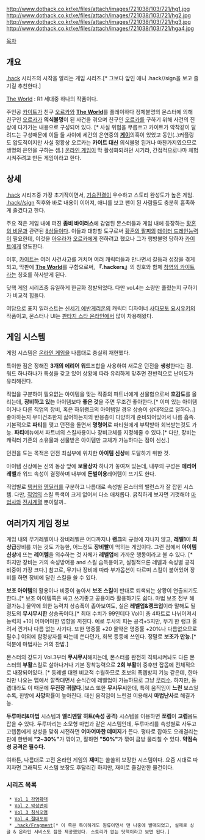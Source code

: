 http://www.dothack.co.kr/xe/files/attach/images/721038/103/721/hg1.jpg http://www.dothack.co.kr/xe/files/attach/images/721038/103/721/hg2.jpg
http://www.dothack.co.kr/xe/files/attach/images/721038/103/721/hg3.jpg http://www.dothack.co.kr/xe/files/attach/images/721038/103/721/hga4.jpg

[[목차]]
== 개요 ==
[[.hack]] 시리즈의 시작을 알리는 게임 시리즈.[* 그보다 앞인 애니 .hack//sign을 보고 즐기길 추천한다.] 

[[The World]] : R1 세대중 하나의 작품이다.

주인공 [[카이트]]가 친구 [[오르카]]와 '''[[The World]]'''를 플레이하다 정체불명의 몬스터에 의해 친구인 [[오르카]]가 '''의식불명'''이 된 사건을 겪으며 친구인 [[오르카]]를 구하기 위해 사건의 진상에 다가가는 내용으로 구성되어 있다. [* 사실 위협을 무릅쓰고 카이트가 악착같이 달려드는 구성때문에 이들 둘 사이에 세간의 은연중의 '''[[게이]]'''의혹이 있었고 동인(..)커플링도 압도적이지만 사실 정황상 오르카는 '''카이트 대신''' 의식불명 된거나 마찬가지였으므로 생명의 은인을 구하는 셈.] [[온라인 게임]]이 막 활성화되려던 시기라, 간접적으로나마 체험시켜주려고 만든 게임이라고 한다.

== 상세 ==
[[.hack]] 시리즈중 가장 초기작이면서, [[기승전결]]이 우수하고 스토리 완성도가 높은 게임. 
[[.hack//sign]] 직후와 바로 내용이 이어져, 애니를 보고 팬이 된 사람들도 충분히 흡족하게 즐겼다고 한다.

주요 적은 게임 내에 퍼진 '''좀비 바이러스'''에 감염된 몬스터들과 게임 내에 등장하는 [[황혼의 비문]]과 관련된 [[8상]]들이다. 이들과 대항할 도구로써 [[황혼의 팔찌]]의 [[데이터 드레인]]능력이 필요한데, 이것을 [[아우라]]가 [[오르카]]에게 전하려고 했으나 그가 행방불명 당하자 [[카이트]]에게 양도한다. 

이후, [[카이트]]는 여러 사건사고를 거치며 여러 캐릭터들과 만나면서 갈등과 성장을 겪게 되고, 막판에 '''[[The World]]'''를 구함으로써, '''『.hackers』'''의 칭호와 함께 [[창염의 카이트]]라는 칭호를 하사받게 된다.

닷핵 게임 시리즈중 유일하게 한글화 정발되었다. 다만 vol.4는 소량만 풀렸는지 구하기가 비교적 힘들다.

여담으로 표지 일러스트는 [[신세기 에반게리온]]의 캐릭터 디자이너 [[사다모토 요시유키]]의 작품이고, 몬스터나 UI는 [[판타지 스타 온라인]]에서 많이 차용해왔다.

== 게임 시스템 ==
게임 시스템은 [[온라인 게임]]을 나름대로 충실히 재현했다.

특이한 점은 정해진 '''3개의 에리어 워드'''조합을 사용하여 새로운 던전을 '''생성'''한다는 점.
워드 하나하나가 특성을 갖고 있어 상황에 따라 유리하게 맞추면 전반적으로 난이도가 유리해진다.

직업을 구분하여 필요없는 아이템을 맞는 직종의 파트너에게 선물함으로써 '''호감도'''를 올리는데, '''장비하고 있는''' 아이템보다 '''좋은 것'''을 주면 무조건 좋아한다.[* 이미 있는 아이템이거나 다른 직업의 장비, 혹은 하위랭크의 아이템일 경우 상승이 상대적으로 덜하다..] 좋아하는지 무미건조한지 싫어하는지의 반응층이 다양하게 준비되어있어서 나름 흡족. 기본적으로 '''파티'''를 맺고 던전을 돌면서 '''명령어'''로 파티원에게 부탁받아 회복받는것도 가능. '''파티'''메뉴에서 파트너의 스킬사용이나 장비교체를 지정해줄 수 있다.[* 다만, 장비는 캐릭터 기존의 소유물과 선물받은 아이템만 교체가 가능하다는 점이 신선.]

던전을 도는 목적은 던전 최심부에 위치한 '''아이템 신상'''에 도달하기 위한 것.

아이템 신상에는 신의 동상 앞에 '''보물상자''' 하나가 놓여져 있는데, 내부의 구성은 '''에리어 레벨'''과 워드 속성이 결정하며 내부에 '''돈벌이용'''레어템이 뜨기도 한다.

직업별로 [[탱커]]와 [[뎀딜러]]를 구분하고 나름대로 속성별 몬스터의 밸런스가 잘 잡힌 시스템. 다만, [[직업]]의 스킬 특색이 크게 없어서 다소 애처롭다. 굵직하게 보자면 기껏해야 [[마법사]]와 [[전사]]계열 뿐이랄까..


== 여러가지 게임 정보 ==
게임 내의 무기레벨이나 장비레벨은 어디까지나 '''랭크'''의 규정에 지나지 않고, '''레벨1'''이 '''최상급'''장비를 끼는 것도 가능한, 어느정도 '''장비빨'''이 먹히는 게임이다. 그런 점에서 '''아이템 신상'''에 뜨는 '''레어템'''을 외수하는 것 자체가 '''레벨업'''에 가까운 행동이라고 볼 수 있다. [* 하지만 장비는 거의 속성방어용 and 스킬 습득용이고, 실질적으론 레벨과 속성별 공격 비중이 가장 크다.]
참고로, 무기나 장비에 따라 부가옵션이 다르며 스킬이 붙어있어 장비를 하면 장비에 달린 스킬을 쓸 수 있다.

'''보조 아이템'''의 활용이나 비중이 높아서 '''보조 스킬'''이 반대로 퇴색되는 상황이 연출되기도 한다..[* 보조 아이템쪽은 싸고 쓰기좋고 공용이라 활용하기도 쉽다. 마법 보조 전부 해결가능.] 물약에 의한 능력치 상승폭이 좁아보여도, 실은 '''레벨업&랭크업'''이라 말해도 될 정도의 '''무시무시한''' 상승폭이다.[* 최대 수치가 99인데다 Vol이 총 4파트로 나뉘어져서 능력치 +1이 어마어마한 영향을 끼친다. 예로 투사의 피는 공격+5지만, 무기 한 랭크 올려서 낀거나 다름 없는 사기다. 또한 명중률 +20 물약은 명중률 +20%나 다름없으므로 필수.] 이외에 함정상자를 따는데 쓴다던가, 회복 등등에 쓰인다. 정말로 '''보조가 만능.'''[* 덕분에 마법사는 거의 찬밥.]

몬스터의 강도가 Vol.3부터 '''무시무시'''해지는데, 몬스터를 완전히 격퇴시켜놔도 다른 몬스터의 '''부활'''스킬로 살아나거나 기본 장착능력으로 '''2회 부활'''이 중후반 잡몹에 전체적으로 내장되어있다. [* 동레벨 대엔 비교적 수월하므로 초보의 폭렙방지 기능 같은데, 한마리만 나오는 맵에서 깔짝대면서 순식간에 레벨업이 가능하므로 그냥 [[무리수]]. 하지만, 동렙대라도 이 때문에 '''무진장 귀찮다.''']보스 또한 '''무시무시'''한데, 특히 움직임이 '''느린''' 보스일 수록, 한방에 '''사망'''확률이 높아진다. 대신 움직임이 느린걸 이용해서 '''마법난사'''로 해결가능.

'''두루마리&마법''' 시스템과 '''엘리멘탈 히트(속성 공격)''' 시스템을 이용하면 '''쪼렙'''이 '''고렙'''몹도 잡을 수 있다. 두루마리는 소모형 마법과 같은 시스템인데, 두루마리를 속성별로 사두고 고렙몹에게 상성을 맞춰 시전하면 '''어마어마한 데미지'''가 뜬다. 평타로 잡아도 오래걸리는 판에 한번에 '''"2~30%"'''가 깎이고, 잘하면 '''"50%"'''가 깎여 금방 물리칠 수 있다. '''약점속성 공격은 필수다.'''

여하튼, 나름대로 고전 온라인 게임의 '''재미'''는 쏠쏠히 보장한 시스템이다.
요즘 시대로 따지자면 그래픽도 시스템 보장도 후달리긴 하지만, 재미로 즐길만한 물건이다.

=== 시리즈 목록 ===
  * [[Vol 1 감염확대]]
  * [[Vol 2 악성변이]]
  * [[Vol 3 침식오염]]
  * [[Vol 4 절대포위]]
  * [[.hack/Fragment]][* 이 쪽은 특이하게도 원류이면서 맨 나중에 발매되었고, 실제로 싱글 & 온라인 서비스도 잠깐 제공했었다. 스토리가 없는 닷핵이라고 보면 된다.]

